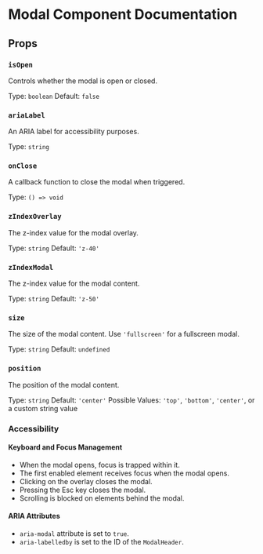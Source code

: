 # Modal Component Documentation

## Props

### `isOpen`

Controls whether the modal is open or closed.

Type: `boolean`
Default: `false`

### `ariaLabel`

An ARIA label for accessibility purposes.

Type: `string`

### `onClose`

A callback function to close the modal when triggered.

Type: `() => void`

### `zIndexOverlay`

The z-index value for the modal overlay.

Type: `string`
Default: `'z-40'`

### `zIndexModal`

The z-index value for the modal content.

Type: `string`
Default: `'z-50'`

### `size`

The size of the modal content. Use `'fullscreen'` for a fullscreen modal.

Type: `string`
Default: `undefined`

### `position`

The position of the modal content.

Type: `string`
Default: `'center'`
Possible Values: `'top'`, `'bottom'`, `'center'`, or a custom string value

### Accessibility

#### Keyboard and Focus Management

- When the modal opens, focus is trapped within it.
- The first enabled element receives focus when the modal opens.
- Clicking on the overlay closes the modal.
- Pressing the Esc key closes the modal.
- Scrolling is blocked on elements behind the modal.

#### ARIA Attributes

- `aria-modal` attribute is set to `true`.
- `aria-labelledby` is set to the ID of the `ModalHeader`.